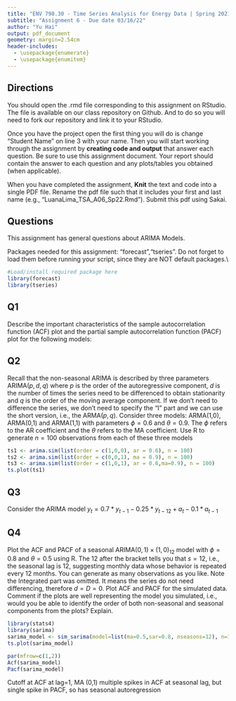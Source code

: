 ```yaml
---
title: "ENV 790.30 - Time Series Analysis for Energy Data | Spring 2021"
subtitle: "Assignment 6 - Due date 03/16/22"
author: "Yu Hai"
output: pdf_document
geometry: margin=2.54cm
header-includes:
  - \usepackage{enumerate}
  - \usepackage{enumitem}
---
```

  
## Directions
  
  You should open the .rmd file corresponding to this assignment on RStudio. The file is available on our class repository on Github. And to do so you will need to fork our repository and link it to your RStudio.  

Once you have the project open the first thing you will do is change "Student Name" on line 3 with your name. 
Then you will start working through the assignment by  **creating code and output** that answer each question. Be sure to use this assignment document. Your report should contain the answer to each question and any plots/tables you obtained (when applicable).

When you have completed the assignment, **Knit** the text and code into a single PDF file. Rename the pdf file such that it includes your first and last name (e.g., "LuanaLima_TSA_A06_Sp22.Rmd"). Submit this pdf using Sakai. 

## Questions 

This assignment has general questions about ARIMA Models. 

Packages needed for this assignment: "forecast","tseries". Do not forget to load them before running your script, since they are NOT default packages.\\

```r
#Load/install required package here
library(forecast)
library(tseries)
```


## Q1
Describe the important characteristics of the sample autocorrelation function (ACF) plot and the partial sample autocorrelation function (PACF) plot for the following models: 

\begin{enumerate}[label=(\alph*)]

\item AR(2)

> Answer: For autoregression model with order of 2, the ACF will decary exponentially with time, while the PACF will show a cutoff (huge decrease) at lag=2. 

\item MA(1)

> Answer: For moving average model with order of 1, the ACF will show a cutoff at lag=1, while the PACF will decay exponentially with time. 

\end{enumerate}

## Q2
Recall that the non-seasonal ARIMA is described by three parameters ARIMA$(p,d,q)$ where $p$ is the order of the autoregressive component, $d$ is the number of times the series need to be differenced to obtain stationarity and $q$ is the order of the moving average component. If we don't need to difference the series, we don't need to specify the "I" part and we can use the short version, i.e., the ARMA$(p,q)$. Consider three models: ARMA(1,0), ARMA(0,1) and ARMA(1,1) with parameters $\phi=0.6$ and $\theta= 0.9$. The $\phi$ refers to the AR coefficient and the $\theta$ refers to the MA coefficient. Use R to generate $n=100$ observations from each of these three models

```r

ts1 <- arima.sim(list(order = c(1,0,0), ar = 0.6), n = 100)
ts2 <- arima.sim(list(order = c(0,0,1), ma = 0.9), n = 100)
ts3 <- arima.sim(list(order = c(1,0,1), ar = 0.6,ma=0.9), n = 100)
ts.plot(ts1)
```


\begin{enumerate}[label=(\alph*)]

\item Plot the sample ACF for each of these models in one window to facilitate comparison (Hint: use command $par(mfrow=c(1,3))$ that divides the plotting window in three columns).  

```r
par(mfrow=c(1,3))
Acf(ts1,main="ARMA(1,0)")
Acf(ts2,main="ARMA(0,1)")
Acf(ts3,main="ARMA(1,1)")
```


\item Plot the sample PACF for each of these models in one window to facilitate comparison.  

```r
par(mfrow=c(1,3))
Pacf(ts1,main="ARMA(1,0)")
Pacf(ts2,main="ARMA(0,1)")
Pacf(ts3,main="ARMA(1,1)")
```

\item Look at the ACFs and PACFs. Imagine you had these plots for a data set and you were asked to identify the model, i.e., is it AR, MA or ARMA and the order of each component. Would you be identify them correctly? Explain your answer.

> Answer: Yes. For ARMA (1,0) we can see a graduate decay in ACF and a cutoff at lag=1 in PACF, which measn it is a autoregression model with order=1. For ARMA (0,1), there is a cutoff at lag=1 in ACF while the PACF shows a graduate decay, so it is a moving average model with order=1. For ARMA (1,1), neither the ACF nor the PACF show graduate decay, thus we could identify it is an ARMA model, but we cannot know the order because there is no clear cutoff in ACF or PACF. 

\item Compare the ACF and PACF values R computed with the theoretical values you provided for the coefficients. Do they match? Explain your answer.

> Answer: The value of PACF at lag 1 for the generated series matches the 0.6 coefficient for the autoregressive component. The order also matches the ACF at lag 1 because the order is 1. Smaller sample, harder to observe the match. for MA model, ACF, previous observations, but no information on previous error, so can't tell the coefficient of MA from ACF or PACF. 

\item Increase number of observations to $n=1000$ and repeat parts (a)-(d).

```r
ts4 <- arima.sim(list(order = c(1,0,0), ar = 0.6), n = 1000)
ts5 <- arima.sim(list(order = c(0,0,1), ma = 0.9), n = 1000)
ts6 <- arima.sim(list(order = c(1,0,1), ar = 0.6,ma=0.9), n = 1000)
```

```r
#ACF
par(mfrow=c(1,3))
Acf(ts4,main="ARMA(1,0)")
Acf(ts5,main="ARMA(0,1)")
Acf(ts6,main="ARMA(1,1)")
```

```r
#PACF
par(mfrow=c(1,3))
Pacf(ts4,main="ARMA(1,0)")
Pacf(ts5,main="ARMA(0,1)")
Pacf(ts6,main="ARMA(1,1)")
```

\end{enumerate}

## Q3

Consider the ARIMA model $y_t=0.7*y_{t-1}-0.25*y_{t-12}+a_t-0.1*a_{t-1}$

\begin{enumerate}[label=(\alph*)]

\item Identify the model using the notation ARIMA$(p,d,q)(P,D,Q)_ s$, i.e., identify the integers $p,d,q,P,D,Q,s$ (if possible) from the equation.

\item Also from the equation what are the values of the parameters, i.e., model coefficients. 
```r
#ARIMA(1,0,1)(0,0,1)
#becuase it depends on y(t-1), so p=1, becuase it has seasonality, so d=1, because it depends on a(t-1), so q=1.
#The autoregression coefficient is the coefficient before y(t-1), so it is 0.7, the moving average coefficient is the coefficient before a(t-1), which is -0.1. 
#The seasonal autocorrelation is negative, so Q=1, because P+Q<=1, so P=0. The seasonal component s=12, 
#The seasonal moving average coefficient is -0.25
```

\end{enumerate}
## Q4

Plot the ACF and PACF of a seasonal ARIMA$(0, 1)\times(1, 0)_{12}$ model with $\phi =0 .8$ and $\theta = 0.5$ using R. The $12$ after the bracket tells you that $s=12$, i.e., the seasonal lag is 12, suggesting monthly data whose behavior is repeated every 12 months. You can generate as many observations as you like. Note the Integrated part was omitted. It means the series do not need differencing, therefore $d=D=0$. Plot ACF and PACF for the simulated data. Comment if the plots are well representing the model you simulated, i.e., would you be able to identify the order of both non-seasonal and seasonal components from the plots? Explain.

```r
library(stats4)
library(sarima)
sarima_model <- sim_sarima(model=list(ma=0.5,sar=0.8, nseasons=12), n=1000) 
ts.plot(sarima_model)
```
```r
par(mfrow=c(1,2))
Acf(sarima_model)
Pacf(sarima_model)
```
Cutoff at ACF at lag=1, MA (0,1)
multiple spikes in ACF at seasonal lag, but single spike in PACF, so has seasonal autoregression